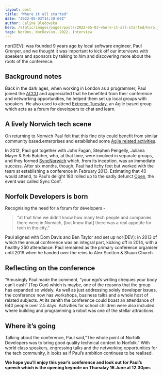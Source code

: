 ```yaml
---
layout: post
title: "Where it all started"
date: "2022-05-03T14:30:00Z"
author: Celina Bledowska
hero: /static/images/pages/posts/2022-05-03-where-it-all-started/hero.jpg
tags: NorDev, NorDevCon, 2022, Interview
---
```


nor(DEV): was founded 9 years ago by local software engineer, Paul Grenyer, and we thought it was important to kick off our interviews with speakers and sponsors by talking to him and discovering more about the roots of the conference.

## Background notes

Back in the dark ages, when working in London as a programmer, Paul joined the [ACCU](https://accu.org/) and appreciated that he benefited from their conference and networking opportunities, he helped them set up local groups with speakers. He also used to attend [Extreme Tuesday](https://www.extremetuesday.com/), an Agile based group which acts as a forum for developers to chat and learn.

## A lively Norwich tech scene

On returning to Norwich Paul felt that this fine city could benefit from similar community based.enterprises and established some [Agile related activities](https://paulgrenyer.blogspot.com/2012/12/agile-east-anglia-short-history.html).

In 2012, Paul got together with John Fagan, Stephen Pengelly, Juliana Mayer & Seb Butcher, who, at that time, were involved in separate groups, and they formed [SyncNorwich](https://www.facebook.com/SyncNorwich/) which, from its inception, was an immediate success. After six months, though, Paul had itchy feet but worked with the team at establishing a conference in February 2013. Estimating that 40 would attend, to Paul’s delight 180 rolled up to the sadly defunct [Open](https://en.wikipedia.org/wiki/OPEN_Norwich), the event was called Sync Conf.

## Norfolk Developers is born

Recognising the need for a forum for developers -

> “at that time we didn’t know how many tech people and companies there were in Norwich, [but knew that] there was a real appetite for tech in the city,”

Paul aligned with Dom Davis and Ben Taylor and set up nor(DEV): in 2013 of which the annual conference was an integral part, kicking off in 2014, with a healthy 250 attendance. Paul remained as the primary conference organiser until 2019 when he handed over the reins to Alex Scotton & Shaun Church.

## Reflecting on the conference

“Amusingly Paul made the comment, “your ego’s writing cheques your body can’t cash” (Top Gun) which is maybe, one of the reasons that the group has expanded so widely. As well as just addressing solely developer issues, the conference now has workshops, business talks and a whole host of related subjects. At its zenith the conference could boast an attendance of 640 people over 2.5 days. Activities for school children were also included where building and programming a robot was one of the stellar attractions.

## Where it’s going

Talking about the conference, Paul said,”The whole point of Norfolk Developers was to bring good quality technical content to Norfolk.” With world class speakers, engrossing talks and the networking opportunities for the tech community, it looks as if Paul’s ambition continues to be realised.

**We hope you’ll enjoy this year’s conference and look out for Paul’s speech which is the opening keynote on Thursday 16 June at 12.30pm.**

<NorDevCon
  title="Hear more about the nor(DEV): origins with Paul's opening keynote!"
  tagline="Join us at the eastern region's biggest tech conference, on 16th & 17th June 2022"
/>
